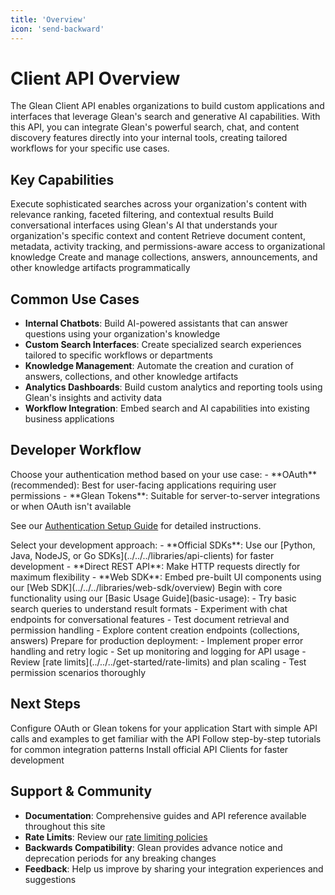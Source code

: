 ```yaml
---
title: 'Overview'
icon: 'send-backward'
---
```



# Client API Overview

The Glean Client API enables organizations to build custom applications and interfaces that leverage Glean's search and generative AI capabilities. With this API, you can integrate Glean's powerful search, chat, and content discovery features directly into your internal tools, creating tailored workflows for your specific use cases.

## Key Capabilities

<CardGroup cols={2}>
<Card title="Search & Discovery" icon="Search">
  Execute sophisticated searches across your organization's content with relevance ranking, faceted filtering, and contextual results
</Card>

<Card title="Generative AI Chat" icon="chat" iconSet="glean">
  Build conversational interfaces using Glean's AI that understands your organization's specific context and content
</Card>

<Card title="Document Access" icon="File">
  Retrieve document content, metadata, activity tracking, and permissions-aware access to organizational knowledge
</Card>

<Card title="Content Management" icon="Folder">
  Create and manage collections, answers, announcements, and other knowledge artifacts programmatically
</Card>
</CardGroup>

## Common Use Cases

- **Internal Chatbots**: Build AI-powered assistants that can answer questions using your organization's knowledge
- **Custom Search Interfaces**: Create specialized search experiences tailored to specific workflows or departments  
- **Knowledge Management**: Automate the creation and curation of answers, collections, and other knowledge artifacts
- **Analytics Dashboards**: Build custom analytics and reporting tools using Glean's insights and activity data
- **Workflow Integration**: Embed search and AI capabilities into existing business applications

## Developer Workflow

<Steps>
<Step title="Authentication Setup">
Choose your authentication method based on your use case:
- **OAuth** (recommended): Best for user-facing applications requiring user permissions
- **Glean Tokens**: Suitable for server-to-server integrations or when OAuth isn't available

See our [Authentication Setup Guide](../authentication/overview) for detailed instructions.
</Step>

<Step title="Choose Your Approach">
Select your development approach:
- **Official SDKs**: Use our [Python, Java, NodeJS, or Go SDKs](../../../libraries/api-clients) for faster development
- **Direct REST API**: Make HTTP requests directly for maximum flexibility
- **Web SDK**: Embed pre-built UI components using our [Web SDK](../../../libraries/web-sdk/overview)
</Step>

<Step title="Start Building">
Begin with core functionality using our [Basic Usage Guide](basic-usage):
- Try basic search queries to understand result formats
- Experiment with chat endpoints for conversational features  
- Test document retrieval and permission handling
- Explore content creation endpoints (collections, answers)
</Step>

<Step title="Production Considerations">
Prepare for production deployment:
- Implement proper error handling and retry logic
- Set up monitoring and logging for API usage
- Review [rate limits](../../../get-started/rate-limits) and plan scaling
- Test permission scenarios thoroughly
</Step>
</Steps>

## Next Steps

<CardGroup cols={1}>
  <Card title="Set Up Authentication" icon="Shield" href="../authentication/overview">
    Configure OAuth or Glean tokens for your application
  </Card>

  <Card title="Try Basic Usage" icon="Code" href="basic-usage">
    Start with simple API calls and examples to get familiar with the API
  </Card>

  <Card title="Explore Examples" icon="Info" href="/guides/chat/chatbot-example">
    Follow step-by-step tutorials for common integration patterns
  </Card>

  <Card title="Install API Clients" icon="Download" href="../../../libraries/api-clients">
    Install official API Clients for faster development
  </Card>
</CardGroup>

## Support & Community

- **Documentation**: Comprehensive guides and API reference available throughout this site
- **Rate Limits**: Review our [rate limiting policies](../../../get-started/rate-limits) 
- **Backwards Compatibility**: Glean provides advance notice and deprecation periods for any breaking changes
- **Feedback**: Help us improve by sharing your integration experiences and suggestions 